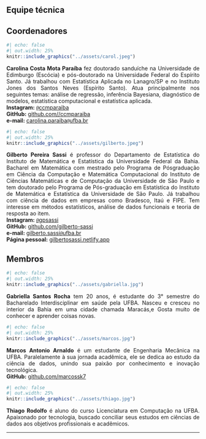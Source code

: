 <div style="text-align:justify">

# Equipe técnica

## Coordenadores

```r
#| echo: false
#| out.width: 25%
knitr::include_graphics("../assets/carol.jpeg")
```


**Carolina Costa Mota Paraíba** fez doutorado sanduíche na Universidade de Edimburgo (Escócia) e pós-doutorado na Universidade Federal do Espírito Santo. Já trabalhou com Estatística Aplicada no Lanagro/SP e no Instituto Jones dos Santos Neves (Espírito Santo). Atua principalmente nos seguintes temas: análise de regressão, inferência Bayesiana, diagnóstico de modelos, estatística computacional e estatística aplicada.<br>
**Instagram:** [`@`ccmparaiba](https://www.instagram.com/ccmparaiba/)<br>
**GitHub:** [github.com//ccmparaiba](https://github.com/ccmparaiba)<br>
**e-mail:** [carolina.paraiba`@`ufba.br](mailto:carolina.paraiba@ufba.br)

```r
#| echo: false
#| out.width: 25%
knitr::include_graphics("../assets/gilberto.jpeg")
```


**Gilberto Pereira Sassi** é professor do Departamento de Estatística do Instituto de Matemática e Estatística da Universidade Federal da Bahia. Bacharel em Matemática com mestrado pelo Programa de Pósgraduação em Ciência da Computação e Matemática Computacional do Instituto de Ciências Matemáticas e de Computação da Universidade de São Paulo e tem doutorado pelo Programa de Pós-graduação em Estatística do Instituto de Matemática e Estatística da Universidade de São Paulo. Já trabalhou com ciência de dados em empresas como Bradesco, Itaú e FIPE. Tem interesse em métodos estatísticos, análise de dados funcionais e teoria de resposta ao item.<br>
**Instagram:** [`@`gpsassi](https://www.instagram.com/gpsassi/)<br>
**GitHub:** [github.com/gilberto-sassi](https://github.com/gilberto-sassi)<br>
**e-mail:** [gilberto.sassi`@`ufba.br](mailto:gilberto.sassi@ufba.br)<br>
**Página pessoal:** [gilbertosassi.netlify.app](https://gilbertosassi.netlify.app){target="_blank"}

## Membros

```r
#| echo: false
#| out.width: 25%
knitr::include_graphics("../assets/gabriella.jpg")
```


**Gabriella Santos Rocha** tem 20 anos, é estudante do 3° semestre do Bacharelado Interdisciplinar em saúde pela UFBA. Nasceu e cresceu no interior da Bahia em uma cidade chamada Maracás,e Gosta muito de conhecer e aprender coisas novas.

```r
#| echo: false
#| out.width: 25%
knitr::include_graphics("../assets/marcos.jpg")
```


**Marcos Antonio Arnaldo** é um estudante de Engenharia Mecânica na UFBA. Paralelamente à sua jornada acadêmica, ele se dedica ao estudo da ciência de dados, unindo sua paixão por conhecimento e inovação tecnológica.<br>
**GitHub:** [github.com/marcossk7](https://github.com/marcossk7){target="_blank"}

```r
#| echo: false
#| out.width: 25%
knitr::include_graphics("../assets/thiago.jpg")
```


**Thiago Rodolfo** é aluno do curso Licenciatura em Computação na UFBA. Apaixonado por tecnologia, buscado conciliar seus estudos em ciências de dados aos objetivos profissionais e acadêmicos.

</div>

---
